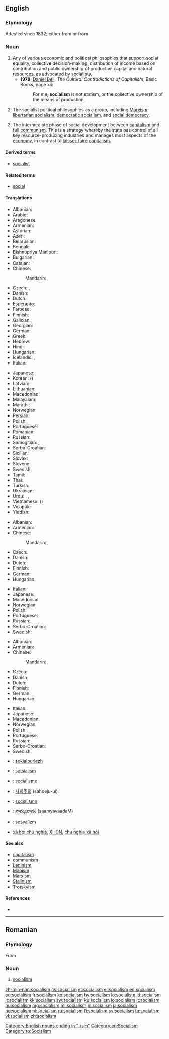 ==English==

{{wikipedia}}

===Etymology===
Attested since 1832; either from {{etyl|fr}} {{term|socialisme}} or from {{suffix|social|ism}}

===Noun===
{{en-noun|-|s}}

# Any of various economic and political philosophies that support social equality, collective decision-making, distribution of income based on contribution and public ownership of productive capital and natural resources, as advocated by [[socialist]]s.
#* '''1978''', [[w:Daniel Bell|Daniel Bell]], ''The Cultural Contradictions of Capitalism'', Basic Books, page xii:
#*: For me, '''socialism''' is not statism, or the collective ownership of the means of production.
# The socialist political philosophies as a group, including [[Marxism]], [[libertarian socialism]], [[democratic socialism]], and [[social democracy]].
# {{context|Leninism}} The intermediate phase of social development between [[capitalism]] and full [[communism]]. This is a strategy whereby the state has control of all key resource-producing industries and manages most aspects of the [[economy]], in contrast to [[laissez faire]] [[capitalism]].

====Derived terms====
* [[socialist]]

====Related terms====
* [[social]]

====Translations====
{{trans-top|political philosophy of social and economic equality}}
* Albanian: {{t-|sq|socializëm|m|xs=Albanian}}
* Arabic: {{t-|ar|اشتراكية|f|tr=ishtirakíyya}}
* Aragonese: {{t-|an|sozialismo|m|xs=Aragonese}}
* Armenian: {{t-|hy|սոցիալիզմ|tr=soc’ializm}}
* Asturian: {{t-|ast|socialismu|m|xs=Asturian}}
* Azeri: {{t-|az|sosializm|xs=Azeri}}
* Belarusian: {{t-|be|сацыялізм|m|tr=sacyjalízm|xs=Belarusian}}
* Bengali: {{t-|bn|সমাজতন্ত্র|sc=Beng|xs=Bengali}}
* Bishnupriya Manipuri: {{tø|bpy|সমাজতন্ত্র|sc=Beng}}
* Bulgarian: {{t-|bg|социализъм}}
* Catalan: {{t-|ca|socialisme|m}}
* Chinese:
*: Mandarin: {{t-|cmn|社會主義|sc=Hani}}, {{t-|cmn|社会主义|tr=shèhuìzhǔyì|sc=Hani}}
* Czech: {{t-|cs|socialismus|m}}, {{t-|cs|socializmus|m}}
* Danish: {{t-|da|socialisme}}
* Dutch: {{t+|nl|socialisme|n}}
* Esperanto: {{t-|eo|socialismo|xs=Esperanto}}
* Faroese: {{t-|fo|sosialisma}}
* Finnish: {{t+|fi|sosialismi}}
* Galician: {{t+|gl|socialismo|m|xs=Galician}}
* Georgian: {{t-|ka|სოციალიზმი|sc=Geor|xs=Georgian}}
* German: {{t+|de|Sozialismus|m}}
* Greek: {{t+|el|σοσιαλισμός|m|tr=sosialismós}}
* Hebrew: {{t+|he|סוציאליזם|m|alt=סוֹצְיָאלִיזְם|tr=sotsyalizm}}
* Hindi: {{t-|hi|समाजवाद|m|tr=samājvād|xs=Hindi}}
* Hungarian: {{t+|hu|szocializmus}}
* Icelandic: {{t-|is|jafnaðarstefna}}, {{t-|is|sósíalismi}}
* Italian: {{t+|it|socialismo|m}}
{{trans-mid}}
* Japanese: {{t+|ja|社会主義|tr=しゃかいしゅぎ, shakai-shugi}}
* Korean: {{t+|ko|사회주의|tr=sahoeju-ui|sc=Hang}} ({{t+|ko|社會主義|sc=Hani}})
* Latvian: {{t-|lv|sociālisms|m|xs=Latvian}}
* Lithuanian: {{t+|lt|socializmas|m|xs=Lithuanian}}
* Macedonian: {{t-|mk|социјализам|m|tr=socijalízam}}
* Malayalam: {{t-|ml|സോഷ്യലിസം|sc=Mlym|xs=Malayalam}}
* Marathi: {{t-|mr|समाजवाद|tr=samājvād|sc=Deva|xs=Marathi}}
* Norwegian: {{t-|no|sosialisme|m}}
* Persian: {{t+|fa|سوسیالیسم|tr=sosyâlism|xs=Persian}}
* Polish: {{t+|pl|socjalizm|m}}
* Portuguese: {{t+|pt|socialismo|m}}
* Romanian: {{t-|ro|socialism}}
* Russian: {{t+|ru|социализм|m|tr=socialízm}}
* Samogitian: {{tø|sgs|suocēlėzmos|m}}, {{tø|sgs|socialėzmos|m}}
* Serbo-Croatian: {{t|sh|socijalizam|m}}
* Sicilian: {{t-|scn|sucialìsimu|m|xs=Sicilian}}
* Slovak: {{t-|sk|socializmus|m}}
* Slovene: {{t+|sl|socializem|m|alt=socialízem}}
* Swedish: {{t+|sv|socialism|c}}
* Tamil: {{t-|ta|சமவுடமை|xs=Tamil}}
* Thai: {{t-|th|สังคมนิยม|tr=săng-kom ní-yom}}
* Turkish: {{t+|tr|sosyalizm}}
* Ukrainian: {{t+|uk|соціалізм|tr=socializm|xs=Ukrainian}}
* Urdu: {{t-|ur|اشتراکیت|xs=Urdu}}, {{t-|ur|سوشلزم|xs=Urdu}}, {{t-|ur|سماجواد|m|tr=samājvād|sc=ur-Arab}}
* Vietnamese: {{t-|vi|chủ nghĩa xã hội|xs=Vietnamese}} ({{t-|vi|主義社會|sc=Hani|xs=Vietnamese}}) <!-- the etymology in brackets is useful for Sino-Vietnamese words-->
* Volapük: {{t+|vo|sogädim}}
* Yiddish: {{t-|yi|סאציאליזם|sc=Hebr|xs=Yiddish}}
{{trans-bottom}}

{{trans-top|group of socialist political philosophies}}
* Albanian: {{t-|sq|socializmi|m|xs=Albanian}}
* Armenian: {{t-|hy|սոցիալիզմ|tr=soc’ializm}}
* Chinese:
*: Mandarin: {{t-|cmn|社會主義|sc=Hani}}, {{t-|cmn|社会主义|tr=shèhuìzhǔyì|sc=Hani}}
* Czech: {{t-|cs|socialismus|m}}
* Danish: {{t-|da|socialisme}}
* Dutch: {{t+|nl|socialisme|n}}
* Finnish: {{t+|fi|sosialismi}}
* German: {{t+|de|Sozialismus|m}}
* Hungarian: {{t+|hu|szocializmus}}
{{trans-mid}}
* Italian: {{t+|it|socialismo|m}}
* Japanese: {{t+|ja|社会主義|tr=しゃかいしゅぎ, shakai-shugi}}
* Macedonian: {{t-|mk|социјализам|m|tr=socijalízam}}
* Norwegian: {{t-|no|sosialisme|m}}
* Polish: {{t+|pl|socjalizm|m}}
* Portuguese: {{t+|pt|socialismo|m}}
* Russian: {{t+|ru|социализм|m|tr=socialízm}}
* Serbo-Croatian: {{t|sh|socijalizam|m}}
* Swedish: {{t+|sv|socialism|c}}
{{trans-bottom}}

{{trans-top|intermediate phase of social development}}
* Albanian: {{t-|sq|socializmi|m|xs=Albanian}}
* Armenian: {{t-|hy|սոցիալիզմ|tr=soc’ializm}}
* Chinese:
*: Mandarin: {{t-|cmn|社會主義|sc=Hani}}, {{t-|cmn|社会主义|tr=shèhuìzhǔyì|sc=Hani}}
* Czech: {{t-|cs|socialismus|m}}
* Danish: {{t-|da|socialisme}}
* Dutch: {{t+|nl|socialisme|n}}
* Finnish: {{t+|fi|sosialismi}}
* German: {{t+|de|Sozialismus|m}}
* Hungarian: {{t+|hu|szocializmus}}
{{trans-mid}}
* Italian: {{t+|it|socialismo|m}}
* Japanese: {{t+|ja|社会主義|tr=しゃかいしゅぎ, shakai-shugi}}
* Macedonian: {{t-|mk|социјализам|m|tr=socijalízam}}
* Norwegian: {{t-|no|sosialisme|m}}
* Polish: {{t+|pl|socjalizm|m}}
* Portuguese: {{t+|pt|socialismo|m}}
* Russian: {{t+|ru|социализм|m|tr=socialízm}}
* Serbo-Croatian: {{t|sh|socijalizam|m}}
* Swedish: {{t+|sv|socialism|c}}
{{trans-bottom}}

{{checktrans-top}}
* {{ttbc|br}}: [[sokialouriezh]] {{f}}
* {{ttbc|et}}: [[sotsialism]]
* {{ttbc|fr}}: [[socialisme]] {{m}}
{{trans-mid}}
* {{ttbc|ko}}: [[사회주의]] (sahoeju-ui)
* {{ttbc|es}}: [[socialismo]] {{m}}
* {{ttbc|te}}: [[సామ్యవాదం]] (saamyavaadaM)
* {{ttbc|tr}}: [[sosyalizm]]
* {{ttbc|vi}} [[xã hội chủ nghĩa]], [[XHCN]], [[chủ nghĩa xã hội]]
{{trans-bottom}}

====See also====
* [[capitalism]]
* [[communism]]
* [[Leninism]]
* [[Maoism]]
* [[Marxism]]
* [[Stalinism]]
* [[Trotskyism]]

====References====
* {{R:Online Etymology Dictionary}}

[[Category:English nouns ending in "-ism"]]
[[Category:en:Socialism]]

----

==Romanian==
{{wikipedia|lang=ro}}

===Etymology===
From {{etyl|fr|ro}} {{term|socialisme|lang=fr}}

===Noun===
{{ro-noun|n|-}}

# [[#English|socialism]]

[[Category:ro:Socialism]]

[[zh-min-nan:socialism]]
[[cs:socialism]]
[[et:socialism]]
[[el:socialism]]
[[eo:socialism]]
[[eu:socialism]]
[[fr:socialism]]
[[ko:socialism]]
[[hy:socialism]]
[[io:socialism]]
[[id:socialism]]
[[it:socialism]]
[[kk:socialism]]
[[sw:socialism]]
[[ku:socialism]]
[[lo:socialism]]
[[lt:socialism]]
[[hu:socialism]]
[[mg:socialism]]
[[ml:socialism]]
[[nl:socialism]]
[[ja:socialism]]
[[no:socialism]]
[[pl:socialism]]
[[ru:socialism]]
[[fi:socialism]]
[[sv:socialism]]
[[ta:socialism]]
[[vi:socialism]]
[[zh:socialism]]